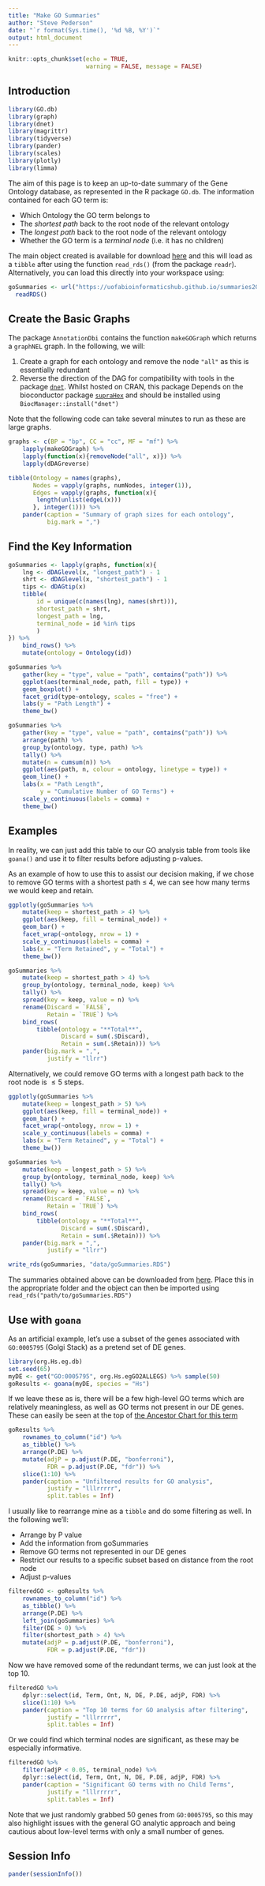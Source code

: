 ```yaml
---
title: "Make GO Summaries"
author: "Steve Pederson"
date: "`r format(Sys.time(), '%d %B, %Y')`"
output: html_document
---
```


```r
knitr::opts_chunk$set(echo = TRUE,
					  warning = FALSE, message = FALSE)
```

## Introduction

```r
library(GO.db)
library(graph)
library(dnet)
library(magrittr)
library(tidyverse)
library(pander)
library(scales)
library(plotly)
library(limma)
```

The aim of this page is to keep an up-to-date summary of the Gene Ontology database, as represented in the R package `GO.db`.
The information contained for each GO term is:

- Which Ontology the GO term belongs to
- The *shortest path* back to the root node of the relevant ontology
- The *longest path* back to the root node of the relevant ontology
- Whether the GO term is a *terminal node* (i.e. it has no children)

The main object created is available for download  [here](https://uofabioinformaticshub.github.io/summaries2GO/data/goSummaries.RDS) and this will load as a `tibble` after using the function `read_rds()` (from the package `readr`).
Alternatively, you can load this directly into your workspace using:

```r
goSummaries <- url("https://uofabioinformaticshub.github.io/summaries2GO/data/goSummaries.RDS") %>%
  readRDS()
```


## Create the Basic Graphs

The package `AnnotationDbi` contains the function `makeGOGraph` which returns a `graphNEL` graph.
In the following, we will:

1. Create a graph for each ontology and remove the node `"all"` as this is essentially redundant
2. Reverse the direction of the DAG for compatibility with tools in the package [`dnet`](https://cran.r-project.org/web/packages/dnet/index.html). Whilst hosted on CRAN, this package Depends on the bioconductor package [`supraHex`](https://www.bioconductor.org/packages/release/bioc/html/supraHex.html) and should be installed using `BiocManager::install("dnet")`

Note that the following code can take several minutes to run as these are large graphs.

```r
graphs <- c(BP = "bp", CC = "cc", MF = "mf") %>%
	lapply(makeGOGraph) %>%
	lapply(function(x){removeNode("all", x)}) %>%
	lapply(dDAGreverse)
```

```r
tibble(Ontology = names(graphs),
	   Nodes = vapply(graphs, numNodes, integer(1)),
	   Edges = vapply(graphs, function(x){
	   	length(unlist(edgeL(x)))
	   }, integer(1))) %>%
	pander(caption = "Summary of graph sizes for each ontology",
		   big.mark = ",")
```


## Find the Key Information

```r
goSummaries <- lapply(graphs, function(x){
	lng <- dDAGlevel(x, "longest_path") - 1
	shrt <- dDAGlevel(x, "shortest_path") - 1
	tips <- dDAGtip(x)
	tibble(
		id = unique(c(names(lng), names(shrt))),
		shortest_path = shrt,
		longest_path = lng,
		terminal_node = id %in% tips
		)
}) %>%
	bind_rows() %>%
	mutate(ontology = Ontology(id))
```

```r
goSummaries %>%
	gather(key = "type", value = "path", contains("path")) %>%
	ggplot(aes(terminal_node, path, fill = type)) +
	geom_boxplot() +
	facet_grid(type~ontology, scales = "free") +
	labs(y = "Path Length") +
	theme_bw()
```

```r
goSummaries %>%
	gather(key = "type", value = "path", contains("path")) %>%
	arrange(path) %>%
	group_by(ontology, type, path) %>%
	tally() %>%
	mutate(n = cumsum(n)) %>%
	ggplot(aes(path, n, colour = ontology, linetype = type)) +
	geom_line() +
	labs(x = "Path Length",
		 y = "Cumulative Number of GO Terms") +
	scale_y_continuous(labels = comma) +
	theme_bw()
```

## Examples

In reality, we can just add this table to our GO analysis table from tools like `goana()` and use it to filter results before adjusting p-values.

As an example of how to use this to assist our decision making, if we chose to remove GO terms with a shortest path $\leq$ 4, we can see how many terms we would keep and retain.

```r
ggplotly(goSummaries %>%
	mutate(keep = shortest_path > 4) %>%
	ggplot(aes(keep, fill = terminal_node)) +
	geom_bar() +
	facet_wrap(~ontology, nrow = 1) +
	scale_y_continuous(labels = comma) +
	labs(x = "Term Retained", y = "Total") +
	theme_bw())
```

```r
goSummaries %>%
	mutate(keep = shortest_path > 4) %>%
	group_by(ontology, terminal_node, keep) %>%
	tally() %>%
	spread(key = keep, value = n) %>%
	rename(Discard = `FALSE`,
		   Retain = `TRUE`) %>%
	bind_rows(
		tibble(ontology = "**Total**",
			   Discard = sum(.$Discard),
			   Retain = sum(.$Retain))) %>%
	pander(big.mark = ",",
		   justify = "llrr")
```

Alternatively, we could remove GO terms with a longest path back to the root node is $\leq 5$ steps.

```r
ggplotly(goSummaries %>%
	mutate(keep = longest_path > 5) %>%
	ggplot(aes(keep, fill = terminal_node)) +
	geom_bar() +
	facet_wrap(~ontology, nrow = 1) +
	scale_y_continuous(labels = comma) +
	labs(x = "Term Retained", y = "Total") +
	theme_bw())
```

```r
goSummaries %>%
	mutate(keep = longest_path > 5) %>%
	group_by(ontology, terminal_node, keep) %>%
	tally() %>%
	spread(key = keep, value = n) %>%
	rename(Discard = `FALSE`,
		   Retain = `TRUE`) %>%
	bind_rows(
		tibble(ontology = "**Total**",
			   Discard = sum(.$Discard),
			   Retain = sum(.$Retain))) %>%
	pander(big.mark = ",",
		   justify = "llrr")
```



```r
write_rds(goSummaries, "data/goSummaries.RDS")
```

The summaries obtained above can be downloaded from [here](https://uofabioinformaticshub.github.io/summaries2GO/data/goSummaries.RDS).
Place this in the appropriate folder and the object can then be imported using `read_rds("path/to/goSummaries.RDS")`

## Use with `goana`

As an artificial example, let's use a subset of the genes associated with `GO:0005795` (Golgi Stack) as a pretend set of DE genes.

```r
library(org.Hs.eg.db)
set.seed(65)
myDE <- get("GO:0005795", org.Hs.egGO2ALLEGS) %>% sample(50)
goResults <- goana(myDE, species = "Hs")
```

If we leave these as is, there will be a few high-level GO terms which are relatively meaningless, as well as GO terms not present in our DE genes.
These can easily be seen at the top of [the Ancestor Chart for this term](https://www.ebi.ac.uk/QuickGO/GTerm?id=GO:0005795)

```r
goResults %>%
 	rownames_to_column("id") %>%
 	as_tibble() %>%
 	arrange(P.DE) %>% 
	mutate(adjP = p.adjust(P.DE, "bonferroni"),
		   FDR = p.adjust(P.DE, "fdr")) %>%
	slice(1:10) %>%
	pander(caption = "Unfiltered results for GO analysis",
		   justify = "lllrrrrr",
		   split.tables = Inf)
```


I usually like to rearrange mine as a `tibble` and do some filtering as well.
In the following we'll:

- Arrange by P value
- Add the information from goSummaries
- Remove GO terms not represented in our DE genes
- Restrict our results to a specific subset based on distance from the root node
- Adjust p-values

```r
filteredGO <- goResults %>%
	rownames_to_column("id") %>%
	as_tibble() %>%
	arrange(P.DE) %>%
	left_join(goSummaries) %>%
	filter(DE > 0) %>%
	filter(shortest_path > 4) %>%
	mutate(adjP = p.adjust(P.DE, "bonferroni"),
		   FDR = p.adjust(P.DE, "fdr"))
```

Now we have removed some of the redundant terms, we can just look at the top 10.

```r
filteredGO %>%
	dplyr::select(id, Term, Ont, N, DE, P.DE, adjP, FDR) %>%
	slice(1:10) %>%
	pander(caption = "Top 10 terms for GO analysis after filtering",
		   justify = "lllrrrrr",
		   split.tables = Inf)
```

Or we could find which terminal nodes are significant, as these may be especially informative.

```r
filteredGO %>%
	filter(adjP < 0.05, terminal_node) %>%
	dplyr::select(id, Term, Ont, N, DE, P.DE, adjP, FDR) %>%
	pander(caption = "Significant GO terms with no Child Terms",
		   justify = "lllrrrrr",
		   split.tables = Inf)
```

Note that we just randomly grabbed 50 genes from `GO:0005795`, so this may also highlight issues with the general GO analytic approach and being cautious about low-level terms with only a small number of genes.

## Session Info

```r
pander(sessionInfo())
```

